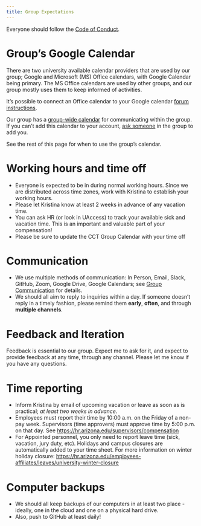```yaml
---
title: Group Expectations 
---
```


Everyone should follow the [Code of Conduct](code-of-conduct.qmd).

# Group's Google Calendar

There are two university available calendar providers that are used by our group; Google and Microsoft (MS) Office calendars, with Google Calendar being primary.
The MS Office calendars are used by other groups, and our group mostly uses them to keep informed of activities.

It's possible to connect an Office calendar to your Google calendar [forum instructions](https://answers.microsoft.com/en-us/outlook_com/forum/all/to-see-outlook-calendar-office-365-for-business-in/db588a73-4bc2-469e-8b43-55e49859afd8).

Our group has a [group-wide calendar](https://calendar.google.com/calendar/embed?src=c_2c2cc9b6aa62ca6f9fc2fcc2d8558836290595f7a5db54fa5610d5da4f5d3346%40group.calendar.google.com&ctz=America%2FPhoenix) for communicating within the group.
If you can't add this calendar to your account, [ask someone](mailto:cct-datascience@arizona.edu) in the group to add you.

See the rest of this page for when to use the group's calendar.

# Working hours and time off

-   Everyone is expected to be in during normal working hours. Since we are distributed across time zones, work with Kristina to establish your working hours.
-   Please let Kristina know at least 2 weeks in advance of any vacation time.
-   You can ask HR (or look in UAccess) to track your available sick and vacation time. This is an important and valuable part of your compensation!
-   Please be sure to update the CCT Group Calendar with your time off

# Communication

-   We use multiple methods of communication: In Person, Email, Slack, GitHub, Zoom, Google Drive, Google Calendars; see [Group Communication](group-communication.qmd) for details.
-   We should all aim to reply to inquiries within a day. If someone doesn't reply in a timely fashion, please remind them **early**, **often**, and through **multiple channels**.

# Feedback and Iteration

Feedback is essential to our group.
Expect me to ask for it, and expect to provide feedback at any time, through any channel.
Please let me know if you have any questions.

# Time reporting

-   Inform Kristina by email of upcoming vacation or leave as soon as is practical; *at least two weeks in advance*.
-   Employees must report their time by 10:00 a.m. on the Friday of a non-pay week. Supervisors (time approvers) must approve time by 5:00 p.m. on that day. See <https://hr.arizona.edu/supervisors/compensation>
-   For Appointed personnel, you only need to report leave time (sick, vacation, jury duty, etc). Holidays and campus closures are automatically added to your time sheet. For more information on winter holiday closure: <https://hr.arizona.edu/employees-affiliates/leaves/university-winter-closure>

# Computer backups

-   We should all keep backups of our computers in at least two place - ideally, one in the cloud and one on a physical hard drive.
-   Also, push to GitHub at least daily!
